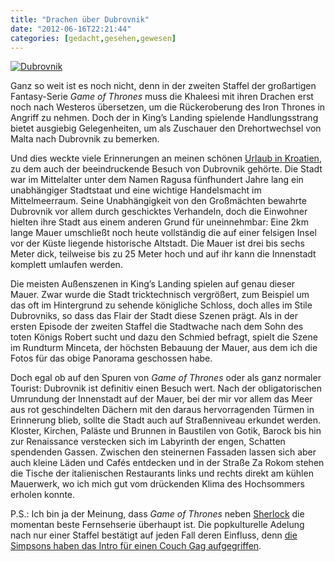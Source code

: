 ```yaml
---
title: "Drachen über Dubrovnik"
date: "2012-06-16T22:21:44"
categories: [gedacht,gesehen,gewesen]
---
```


<a href="dubrovnik.jpg" rel="lightbox">![Dubrovnik](dubrovnik_klein.jpg)</a>

Ganz so weit ist es noch nicht, denn in der zweiten Staffel der großartigen Fantasy-Serie *Game of Thrones* muss die Khaleesi mit ihren Drachen erst noch nach Westeros übersetzen, um die Rückeroberung des Iron Thrones in Angriff zu nehmen. Doch der in King's Landing spielende Handlungsstrang bietet ausgiebig Gelegenheiten, um als Zuschauer den Drehortwechsel von Malta nach Dubrovnik zu bemerken.

Und dies weckte viele Erinnerungen an meinen schönen [Urlaub in Kroatien](/blog/2010/10/04/der-glockenturm-im-diokletianspalast-split/), zu dem auch der beeindruckende Besuch von Dubrovnik gehörte. Die Stadt war im Mittelalter unter dem Namen Ragusa fünfhundert Jahre lang ein unabhängiger Stadtstaat und eine wichtige Handelsmacht im Mittelmeerraum. Seine Unabhängigkeit von den Großmächten bewahrte Dubrovnik vor allem durch geschicktes Verhandeln, doch die Einwohner hielten ihre Stadt aus einem anderen Grund für uneinnehmbar: Eine 2km lange Mauer umschließt noch heute vollständig die auf einer felsigen Insel vor der Küste liegende historische Altstadt. Die Mauer ist drei bis sechs Meter dick, teilweise bis zu 25 Meter hoch und auf ihr kann die Innenstadt komplett umlaufen werden.

Die meisten Außenszenen in King's Landing spielen auf genau dieser Mauer. Zwar wurde die Stadt tricktechnisch vergrößert, zum Beispiel um das oft im Hintergrund zu sehende königliche Schloss, doch alles im Stile Dubrovniks, so dass das Flair der Stadt diese Szenen prägt. Als in der ersten Episode der zweiten Staffel die Stadtwache nach dem Sohn des toten Königs Robert sucht und dazu den Schmied befragt, spielt die Szene im Rundturm Minceta, der höchsten Bebauung der Mauer, aus dem ich die Fotos für das obige Panorama geschossen habe.

Doch egal ob auf den Spuren von *Game of Thrones* oder als ganz normaler Tourist: Dubrovnik ist definitiv einen Besuch wert. Nach der obligatorischen Umrundung der Innenstadt auf der Mauer, bei der mir vor allem das Meer aus rot geschindelten Dächern mit den daraus hervorragenden Türmen in Erinnerung blieb, sollte die Stadt auch auf Straßenniveau erkundet werden. Kloster, Kirchen, Paläste und Brunnen in Baustilen von Gotik, Barock bis hin zur Renaissance verstecken sich im Labyrinth der engen, Schatten spendenden Gassen. Zwischen den steinernen Fassaden lassen sich aber auch kleine Läden und Cafés entdecken und in der Straße Za Rokom stehen die Tische der italienischen Restaurants links und rechts direkt am kühlen Mauerwerk, wo ich mich gut vom drückenden Klima des Hochsommers erholen konnte.

P.S.: Ich bin ja der Meinung, dass *Game of Thrones* neben [Sherlock](/blog/?s=sherlock) die momentan beste Fernsehserie überhaupt ist. Die popkulturelle Adelung nach nur einer Staffel bestätigt auf jeden Fall deren Einfluss, denn [die Simpsons haben das Intro für einen Couch Gag aufgegriffen](http://io9.com/5890410/watch-the-simpsons-game-of-thrones-intro).

